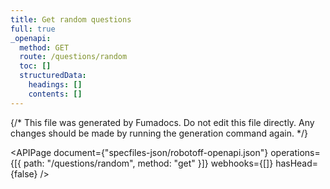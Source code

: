 ```yaml
---
title: Get random questions
full: true
_openapi:
  method: GET
  route: /questions/random
  toc: []
  structuredData:
    headings: []
    contents: []
---
```


{/* This file was generated by Fumadocs. Do not edit this file directly. Any changes should be made by running the generation command again. */}

<APIPage
  document={"specfiles-json/robotoff-openapi.json"}
  operations={[{ path: "/questions/random", method: "get" }]}
  webhooks={[]}
  hasHead={false}
/>
